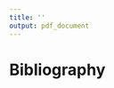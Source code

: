 ```yaml
---
title: ''
output: pdf_document
---
```


# Bibliography

\bibliography{bibliography}

<!-- <div id="refs"></div> -->

